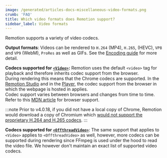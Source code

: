 ```yaml
---
image: /generated/articles-docs-miscellaneous-video-formats.png
crumb: 'FAQ'
title: Which video formats does Remotion support?
sidebar_label: Video formats
---
```


Remotion supports a variety of video codecs.

**Output formats**: Videos can be rendered to `H.264` (MP4), `H.265`, (HEVC), `VP8` and `VP9` (WebM), `ProRes` as well as GIFs. See the [Encoding guide](/docs/encoding) for more detail.

**Codecs supported for [`<Video>`](/docs/video):** Remotion uses the default `<video>` tag for playback and therefore inherits codec support from the browser.  
During rendering this means that the Chrome codecs are supported. In the [Remotion Studio](/docs/terminology/studio) and in the [Player](/docs/terminology/player), the codec support from the browser in which the webpage is hosted in applies.  
Codec support varies between browsers and changes from time to time. Refer to this [MDN article](https://developer.mozilla.org/en-US/docs/Web/Media/Formats/Video_codecs) for browser support.

:::note
Prior to v4.0.18, if you did not have a local copy of Chrome, Remotion would download a copy of Chromium which [would not support the proprietary H.264 and H.265 codecs](/docs/miscellaneous/chrome-headless-shell).
:::

**Codecs supported for [`<OffthreadVideo>`](/docs/offthreadvideo)**: The same support that applies to `<Video>` applies to `<OffthreadVideo>` as well, however, more codecs can be supported during rendering since FFmpeg is used under the hood to read the video file. We however don't maintain an exact list of supported video codecs.
